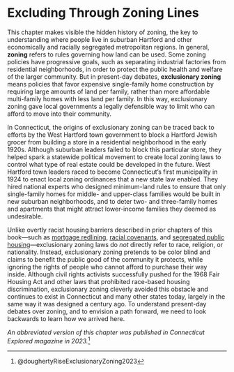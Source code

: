 # Excluding Through Zoning Lines {#excluding}
This chapter makes visible the hidden history of zoning, the key to understanding where people live in suburban Hartford and other economically and racially segregated metropolitan regions. In general, **zoning** refers to rules governing how land can be used. Some zoning policies have progressive goals, such as separating industrial factories from residential neighborhoods, in order to protect the public health and welfare of the larger community. But in present-day debates, **exclusionary zoning** means policies that favor expensive single-family home construction by requiring large amounts of land per family, rather than more affordable multi-family homes with less land per family. In this way, exclusionary zoning gave local governments a legally defensible way to limit who can afford to move into their community.

In Connecticut, the origins of exclusionary zoning can be traced back to efforts by the West Hartford town government to block a Hartford Jewish grocer from building a store in a residential neighborhood in the early 1920s. Although suburban leaders failed to block this particular store, they helped spark a statewide political movement to create local zoning laws to control what type of real estate could be developed in the future. West Hartford town leaders raced to become Connecticut's first municipality in 1924 to enact local zoning ordinances that a new state law enabled. They hired national experts who designed minimum-land rules to ensure that only single-family homes for middle- and upper-class families would be built in new suburban neighborhoods, and to deter two- and three-family homes and apartments that might attract lower-income families they deemed as undesirable.

Unlike overtly racist housing barriers described in prior chapters of this book---such as [mortgage redlining](lending.html), [racial covenants](restricting.html), and [segregated public housing](public-housing.html)---exclusionary zoning laws do *not* directly refer to race, religion, or nationality. Instead, exclusionary zoning pretends to be color blind and claims to benefit the public good of the community it protects, while ignoring the rights of people who cannot afford to purchase their way inside. Although civil rights activists successfully pushed for the 1968 Fair Housing Act and other laws that prohibited race-based housing discrimination, exclusionary zoning cleverly avoided this obstacle and continues to exist in Connecticut and many other states today, largely in the same way it was designed a century ago. To understand present-day debates over zoning, and to envision a path forward, we need to look backwards to learn how we arrived here.

*An abbreviated version of this chapter was published in Connecticut Explored magazine in 2023.*^[@doughertyRiseExclusionaryZoning2023]
